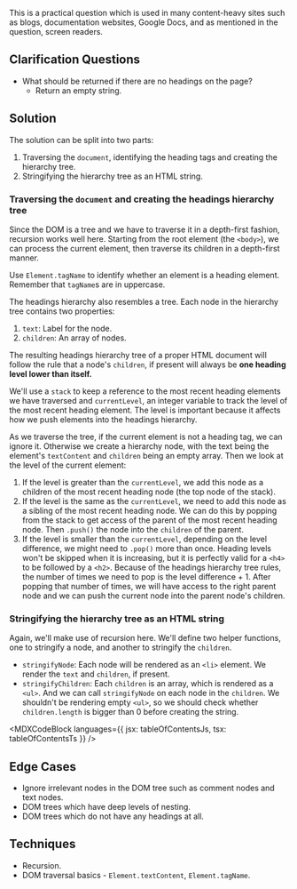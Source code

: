 

This is a practical question which is used in many content-heavy sites such as blogs, documentation websites, Google Docs, and as mentioned in the question, screen readers.

## Clarification Questions

- What should be returned if there are no headings on the page?
  - Return an empty string.

## Solution

The solution can be split into two parts:

1. Traversing the `document`, identifying the heading tags and creating the hierarchy tree.
1. Stringifying the hierarchy tree as an HTML string.

### Traversing the `document` and creating the headings hierarchy tree

Since the DOM is a tree and we have to traverse it in a depth-first fashion, recursion works well here. Starting from the root element (the `<body>`), we can process the current element, then traverse its children in a depth-first manner.

Use `Element.tagName` to identify whether an element is a heading element. Remember that `tagName`s are in uppercase.

The headings hierarchy also resembles a tree. Each node in the hierarchy tree contains two properties:

1. `text`: Label for the node.
1. `children`: An array of nodes.

The resulting headings hierarchy tree of a proper HTML document will follow the rule that a node's `children`, if present will always be **one heading level lower than itself.**

We'll use a `stack` to keep a reference to the most recent heading elements we have traversed and `currentLevel`, an integer variable to track the level of the most recent heading element. The level is important because it affects how we push elements into the headings hierarchy.

As we traverse the tree, if the current element is not a heading tag, we can ignore it. Otherwise we create a hierarchy node, with the text being the element's `textContent` and `children` being an empty array. Then we look at the level of the current element:

1. If the level is greater than the `currentLevel`, we add this node as a children of the most recent heading node (the top node of the stack).
1. If the level is the same as the `currentLevel`, we need to add this node as a sibling of the most recent heading node. We can do this by popping from the stack to get access of the parent of the most recent heading node. Then `.push()` the node into the `children` of the parent.
1. If the level is smaller than the `currentLevel`, depending on the level difference, we might need to `.pop()` more than once. Heading levels won't be skipped when it is increasing, but it is perfectly valid for a `<h4>` to be followed by a `<h2>`. Because of the headings hierarchy tree rules, the number of times we need to pop is the level difference + 1. After popping that number of times, we will have access to the right parent node and we can push the current node into the parent node's children.

### Stringifying the hierarchy tree as an HTML string

Again, we'll make use of recursion here. We'll define two helper functions, one to stringify a node, and another to stringify the `children`.

- `stringifyNode`: Each node will be rendered as an `<li>` element. We render the `text` and `children`, if present.
- `stringifyChildren`: Each `children` is an array, which is rendered as a `<ul>`. And we can call `stringifyNode` on each node in the `children`. We shouldn't be rendering empty `<ul>`, so we should check whether `children.length` is bigger than 0 before creating the string.

<MDXCodeBlock languages={{ jsx: tableOfContentsJs, tsx: tableOfContentsTs }} />

## Edge Cases

- Ignore irrelevant nodes in the DOM tree such as comment nodes and text nodes.
- DOM trees which have deep levels of nesting.
- DOM trees which do not have any headings at all.

## Techniques

- Recursion.
- DOM traversal basics - `Element.textContent`, `Element.tagName`.
